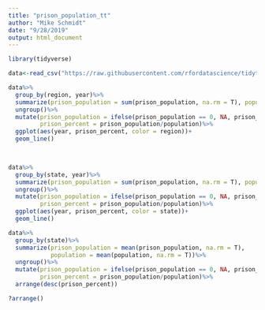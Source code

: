 ```yaml
---
title: "prison_population_tt"
author: "Mike Schmidt"
date: "9/28/2019"
output: html_document
---
```


```r
library(tidyverse)

data<-read_csv("https://raw.githubusercontent.com/rfordatascience/tidytuesday/master/data/2019/2019-01-22/prison_population.csv")

data%>%
  group_by(region, year)%>%
  summarize(prison_population = sum(prison_population, na.rm = T), population = sum(population, na.rm = T))%>%
  ungroup()%>%
  mutate(prison_population = ifelse(prison_population == 0, NA, prison_population),
         prison_percent = prison_population/population)%>%
  ggplot(aes(year, prison_percent, color = region))+
  geom_line()
  


data%>%
  group_by(state, year)%>%
  summarize(prison_population = sum(prison_population, na.rm = T), population = sum(population, na.rm = T))%>%
  ungroup()%>%
  mutate(prison_population = ifelse(prison_population == 0, NA, prison_population),
         prison_percent = prison_population/population)%>%
  ggplot(aes(year, prison_percent, color = state))+
  geom_line()

data%>%
  group_by(state)%>%
  summarize(prison_population = mean(prison_population, na.rm = T),
            population = mean(population, na.rm = T))%>%
  ungroup()%>%
  mutate(prison_population = ifelse(prison_population == 0, NA, prison_population),
         prison_percent = prison_population/population)%>%
  arrange(desc(prison_percent))

?arrange()
```

